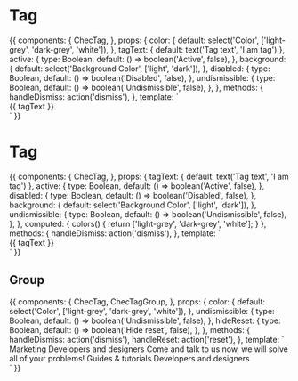 
<Meta title="Components/Tag" component={ChecTag} />

# Tag

<Props of={ChecTag} />

<Preview>
  <Story name="Default">
    {{
      components: {
        ChecTag,
      },
      props: {
        color: {
          default: select('Color', ['light-grey', 'dark-grey', 'white']),
        },
        tagText: {
          default: text('Tag text', 'I am tag')
        },
        active: {
          type: Boolean,
          default: () => boolean('Active', false),
        },
        background: {
          default: select('Background Color', ['light', 'dark']),
        },
        disabled: {
          type: Boolean,
          default: () => boolean('Disabled', false),
        },
        undismissible: {
          type: Boolean,
          default: () => boolean('Undismissible', false),
        },
      },
      methods: {
        handleDismiss: action('dismiss'),
      },
      template: `
        <div class="py-16 w-full flex justify-around" :class="{'bg-gray-600': background === 'dark'}">
          <ChecTag
            :color="color"
            :active="active"
            :disabled="disabled"
            :undismissible="undismissible"
            @dismiss="handleDismiss"
          >
            {{ tagText }}
          </ChecTag>
        </div>`
    }}
  </Story>
</Preview>

# Tag

<Props of={ChecTag} />

<Preview>
  <Story name="States">
    {{
      components: {
        ChecTag,
      },
      props: {
        tagText: {
          default: text('Tag text', 'I am tag')
        },
        active: {
          type: Boolean,
          default: () => boolean('Active', false),
        },
        disabled: {
          type: Boolean,
          default: () => boolean('Disabled', false),
        },
        background: {
          default: select('Background Color', ['light', 'dark']),
        },
        undismissible: {
          type: Boolean,
          default: () => boolean('Undismissible', false),
        },
      },
      computed: {
        colors() {
          return ['light-grey', 'dark-grey', 'white'];
        }
      },
      methods: {
        handleDismiss: action('dismiss'),
      },
      template: `
        <div class="py-16 w-full flex justify-around" :class="{'bg-gray-600': background === 'dark'}">
          <div v-for="color in colors" class="mb-4">
            <ChecTag
              :color="color"
              :active="active"
              :disabled="disabled"
              :undismissible="undismissible"
              @dismiss="handleDismiss"
            >
              {{ tagText }}
            </ChecTag>
          </div>
        </div>`
    }}
  </Story>
</Preview>

## Group

<Preview>
  <Story name="Group">
    {{
      components: {
        ChecTag,
        ChecTagGroup,
      },
      props: {
        color: {
          default: select('Color', ['light-grey', 'dark-grey', 'white']),
        },
        undismissible: {
          type: Boolean,
          default: () => boolean('Undismissible', false),
        },
        hideReset: {
          type: Boolean,
          default: () => boolean('Hide reset', false),
        },
      },
      methods: {
        handleDismiss: action('dismiss'),
        handleReset: action('reset'),
      },
      template: `
        <div class="mx-auto max-w-4xl pt-6">
          <ChecTagGroup :hide-reset="hideReset" @reset="handleReset">
            <ChecTag :color="color" :undismissible="undismissible" @dismiss="handleDismiss">
              Marketing
            </ChecTag>
            <ChecTag :color="color" :undismissible="undismissible" active @dismiss="handleDismiss">
              Developers and designers
            </ChecTag>
            <ChecTag :color="color" :undismissible="undismissible" active disabled @dismiss="handleDismiss">
              Come and talk to us now, we will solve all of your problems!
            </ChecTag>
            <ChecTag :color="color" :undismissible="undismissible" disabled @dismiss="handleDismiss">
              Guides &amp; tutorials
            </ChecTag>
            <ChecTag :color="color" :undismissible="undismissible" @dismiss="handleDismiss">
              Developers and designers
            </ChecTag>
          </ChecTagGroup>
        </div>`
    }}
  </Story>
</Preview>
